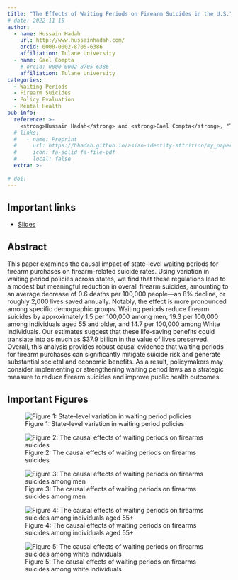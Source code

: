 ```yaml
---
title: "The Effects of Waiting Periods on Firearm Suicides in the U.S."
# date: 2022-11-15
author:
  - name: Hussain Hadah
    url: http://www.hussainhadah.com/
    orcid: 0000-0002-8705-6386
    affiliation: Tulane University
  - name: Gael Compta
    # orcid: 0000-0002-8705-6386
    affiliation: Tulane University
categories: 
  - Waiting Periods
  - Firearm Suicides
  - Policy Evaluation
  - Mental Health
pub-info:
  reference: >-
    <strong>Hussain Hadah</strong> and <strong>Gael Compta</strong>, "The Effects of Waiting Periods on Firearm Suicides in the U.S."</em>
  # links:
  #   - name: Preprint
  #     url: https://hhadah.github.io/asian-identity-attrition/my_paper/submit_preprint.pdf
  #     icon: fa-solid fa-file-pdf
  #     local: false
  extra: >-
    
# doi: 
---
```


## Important links

- [Slides](https://www.dropbox.com/scl/fi/ckbsqze3c6tqq0o6qp0r7/dec-4.pdf?rlkey=desk5lhcg265zlrbc49ni5894&st=678ul1kt&dl=0)

## Abstract

This paper examines the causal impact of state-level waiting periods for firearm purchases on firearm-related suicide rates. Using variation in waiting period policies across states, we find that these regulations lead to a modest but meaningful reduction in overall firearm suicides, amounting to an average decrease of 0.6 deaths per 100,000 people—an 8\% decline, or roughly 2,000 lives saved annually. Notably, the effect is more pronounced among specific demographic groups. Waiting periods reduce firearm suicides by approximately 1.5 per 100,000 among men, 19.3 per 100,000 among individuals aged 55 and older, and 14.7 per 100,000 among White individuals. Our estimates suggest that these life-saving benefits could translate into as much as \$37.9 billion in the value of lives preserved. Overall, this analysis provides robust causal evidence that waiting periods for firearm purchases can significantly mitigate suicide risk and generate substantial societal and economic benefits. As a result, policymakers may consider implementing or strengthening waiting period laws as a strategic measure to reduce firearm suicides and improve public health outcomes.

## Important Figures

![Figure 1: State-level variation in waiting period policies](193-staggarred_sample_panel_view.png)

![Figure 2: The causal effects of waiting periods on firearms suicides](1000-csid-all-fire.png)

![Figure 3: The causal effects of waiting periods on firearms suicides among men](1001-csid-men-fire.png)

![Figure 4: The causal effects of waiting periods on firearms suicides among individuals aged 55+](1002-csid-age_55p-fire.png)

![Figure 5: The causal effects of waiting periods on firearms suicides among white individuals](1003-csid-white-fire.png)

<!-- ## Citation

Hadah, Hussain, The Effect of Anti-Asian Attitudes on Asian Identity in the U.S. (September 24, 2024). Available at https://hhadah.github.io/asian-identity-attrition/my_paper/submit_preprint.pdf

```bibtex
@article{hadah2024hispanicidentity,
    Author = {Hadah, Hussain},
    Title = {The Effect of Anti-Asian Attitudes on Asian Identity in the U.S.},
    Year = {2024}}
``` -->